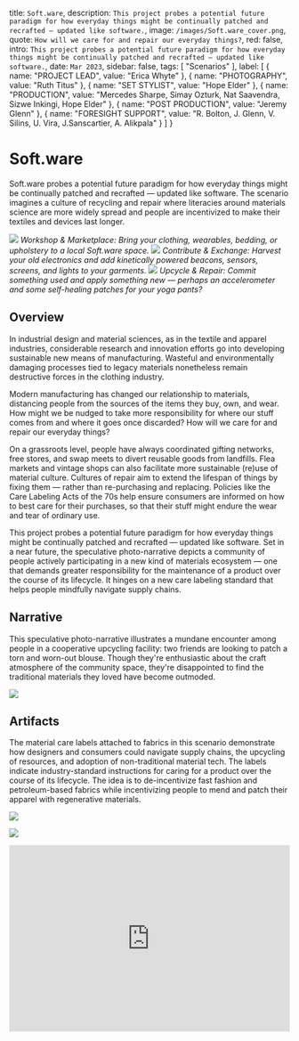 
  title: `Soft.ware`,
  description: `This project probes a potential future paradigm for how everyday things might be continually patched and recrafted — updated like software.`,
  image: `/images/Soft.ware_cover.png`,
  quote: `How will we care for and repair our everyday things?`,
  red: false,
  intro: `This project probes a potential future paradigm for how everyday things might be continually patched and recrafted — updated like software.`,
  date: `Mar 2023`,
  sidebar: false,
  tags: [
    "Scenarios"
  ], 
  label: [ { name: "PROJECT LEAD", value: "Erica Whyte" }, { name: "PHOTOGRAPHY", value: "Ruth Titus" }, { name: "SET STYLIST", value: "Hope Elder" }, { name: "PRODUCTION", value: "Mercedes Sharpe, Simay Ozturk, Nat Saavendra, Sizwe Inkingi, Hope Elder" }, { name: "POST PRODUCTION", value: "Jeremy Glenn" }, { name: "FORESIGHT SUPPORT", value: "R. Bolton, J. Glenn, V. Silins, U. Vira, J.Sanscartier, A. Alikpala" } ] }

# Soft.ware

<Label meta={meta} />

Soft.ware probes a potential future paradigm for how everyday things might be continually patched and recrafted — updated like software. The scenario imagines a culture of recycling and repair where literacies around materials science are more widely spread and people are incentivized to make their textiles and devices last longer.

![](/images/3.Filmic.png) 
*Workshop & Marketplace: Bring your clothing, wearables, bedding, or upholstery to a local Soft.ware space.*
![](/images/4.Filmic.png) 
*Contribute & Exchange: Harvest your old electronics and add kinetically powered beacons, sensors, screens, and lights to your garments.*
![](/images/5.Filmic.png) 
*Upcycle & Repair: Commit something used and apply something new — perhaps an accelerometer and some self-healing patches for your yoga pants?*

## Overview

In industrial design and material sciences, as in the textile and apparel industries, considerable research and innovation efforts go into developing sustainable new means of manufacturing. Wasteful and environmentally damaging processes tied to legacy materials nonetheless remain destructive forces in the clothing industry.

Modern manufacturing has changed our relationship to materials, distancing people from the sources of the items they buy, own, and wear. How might we be nudged to take more responsibility for where our stuff comes from and where it goes once discarded? How will we care for and repair our everyday things?

On a grassroots level, people have always coordinated gifting networks, free stores, and swap meets to divert reusable goods from landfills. Flea markets and vintage shops can also facilitate more sustainable (re)use of material culture. Cultures of repair aim to extend the lifespan of things by fixing them — rather than re-purchasing and replacing. Policies like the Care Labeling Acts of the 70s help ensure consumers are informed on how to best care for their purchases, so that their stuff might endure the wear and tear of ordinary use.

This project probes a potential future paradigm for how everyday things might be continually patched and recrafted — updated like software. Set in a near future, the speculative photo-narrative depicts a community of people actively participating in a new kind of materials ecosystem — one that demands greater responsibility for the maintenance of a product over the course of its lifecycle. It hinges on a new care labeling standard that helps people mindfully navigate supply chains. 

## Narrative

This speculative photo-narrative illustrates a mundane encounter among people in a cooperative upcycling facility: two friends are looking to patch a torn and worn-out blouse. Though they're enthusiastic about the craft atmosphere of the community space, they're disappointed to find the traditional materials they loved have become outmoded.

![](/images/6.Narrative.png)

## Artifacts

The material care labels attached to fabrics in this scenario demonstrate how designers and consumers could navigate supply chains, the upcycling of resources, and adoption of non-traditional material tech. The labels indicate industry-standard instructions for caring for a product over the course of its lifecycle. The idea is to de-incentivize fast fashion and petroleum-based fabrics while incentivizing people to mend and patch their apparel with regenerative materials.

![](/images/2.Labellegend.png)

![](/images/3.Attachmentinstructions.png)

<EmbeddedVideo
  src="https://player.vimeo.com/video/811292519?h=821d8f8989&amp;badge=0&amp;autopause=0&amp;player_id=0&amp;app_id=58479" title="Soft.ware"
/>

<div style="padding:66.56% 0 0 0;position:relative;"><iframe src="https://player.vimeo.com/video/811292519?h=821d8f8989&amp;badge=0&amp;autopause=0&amp;player_id=0&amp;app_id=58479" frameborder="0" allow="autoplay; fullscreen; picture-in-picture" allowfullscreen style="position:absolute;top:0;left:0;width:100%;height:100%;" title="Soft.ware"></iframe></div><script src="https://player.vimeo.com/api/player.js"></script>

